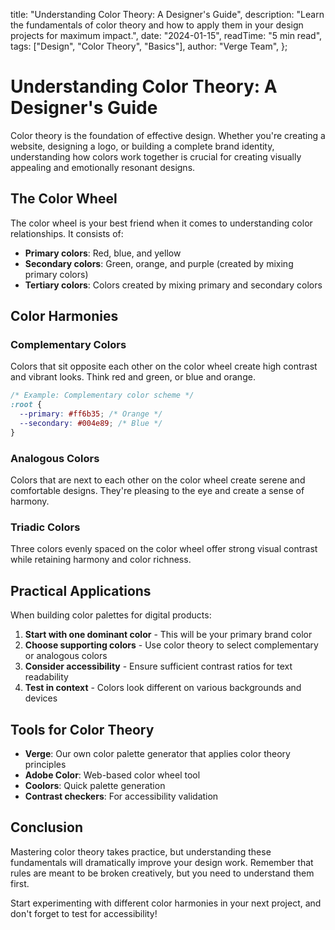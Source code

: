 
  title: "Understanding Color Theory: A Designer's Guide",
  description:
    "Learn the fundamentals of color theory and how to apply them in your design projects for maximum impact.",
  date: "2024-01-15",
  readTime: "5 min read",
  tags: ["Design", "Color Theory", "Basics"],
  author: "Verge Team",
};

<BlogLayout metadata={metadata}>

# Understanding Color Theory: A Designer's Guide

Color theory is the foundation of effective design. Whether you're creating a website, designing a logo, or building a complete brand identity, understanding how colors work together is crucial for creating visually appealing and emotionally resonant designs.

## The Color Wheel

The color wheel is your best friend when it comes to understanding color relationships. It consists of:

- **Primary colors**: Red, blue, and yellow
- **Secondary colors**: Green, orange, and purple (created by mixing primary colors)
- **Tertiary colors**: Colors created by mixing primary and secondary colors

## Color Harmonies

### Complementary Colors

Colors that sit opposite each other on the color wheel create high contrast and vibrant looks. Think red and green, or blue and orange.

```css
/* Example: Complementary color scheme */
:root {
  --primary: #ff6b35; /* Orange */
  --secondary: #004e89; /* Blue */
}
```

### Analogous Colors

Colors that are next to each other on the color wheel create serene and comfortable designs. They're pleasing to the eye and create a sense of harmony.

### Triadic Colors

Three colors evenly spaced on the color wheel offer strong visual contrast while retaining harmony and color richness.

## Practical Applications

When building color palettes for digital products:

1. **Start with one dominant color** - This will be your primary brand color
2. **Choose supporting colors** - Use color theory to select complementary or analogous colors
3. **Consider accessibility** - Ensure sufficient contrast ratios for text readability
4. **Test in context** - Colors look different on various backgrounds and devices

## Tools for Color Theory

- **Verge**: Our own color palette generator that applies color theory principles
- **Adobe Color**: Web-based color wheel tool
- **Coolors**: Quick palette generation
- **Contrast checkers**: For accessibility validation

## Conclusion

Mastering color theory takes practice, but understanding these fundamentals will dramatically improve your design work. Remember that rules are meant to be broken creatively, but you need to understand them first.

Start experimenting with different color harmonies in your next project, and don't forget to test for accessibility!

</BlogLayout>
